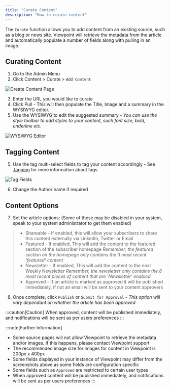 ```yaml
---
title: "Curate Content"
description: "How to curate content"
---
```


The `Curate` function allows you to add content from an existing source, such as a blog or news site. Viewpoint will retrieve the metadata from the article and automatically populate a number of fields along with pulling in an image.

## Curating Content

1. Go to the Admin Menu
2. Click Content > Curate > `Add Content`

![Create Content Page](/assets/content/curate-page.png)

3. Enter the URL you would like to curate 
4. Click Pull - This will then populate the Title, Image and a summary in the WYSIWYG editor.
4. Use the WYSIWYG to edit the suggested summary - *You can use the style toolbar to add styles to your content, such font size, bold, underline etc.*

![WYSIWYG Editor](/assets/content/wysiwyg.png)

## Tagging Content

5. Use the tag multi-select fields to tag your content accordingly - See [Tagging](tagging) for more information about tags

![Tag Fields](/assets/content/tagfields.png)

6. Change the Author name if required

## Content Options

7. Set the article options:
(Some of these may be disabled in your system, speak to your system administrator to get them enabled)
>- Shareable - If enabled, this will allow your subscribers to share this content externally via LinkedIn, Twitter or Email
>- Featured - If enabled, This will add the content to the featured section of the subscriber homepage *Remember, the featured section on the homepage only contains the 3 most recent 'featured' content*
>- Newsletter - If enabled, This will add the content to the next Weekly Newsletter *Remember, the newsletter only contains the 8 most recent pieces of content that are 'Newsletter' enabled*
>- Approved - If an article is marked as approved it will be published immediately, if not an email will be sent to your content approvers

8. Once complete, click `Publish` or `Submit for Approval` - *This option will vary dependant on whether the article has been approved*

:::caution[Caution]
When approved, content will be published immediately, and notifications will be sent as per users preferences
:::


:::note[Further Information]
- Some source pages will not allow Viewpoint to retrieve the metadata and/or images. If this happens, please contact Viewpoint support
- The recommended image size for images for content in Viewpoint is 200px x 400px
- Some fields displayed in your instance of Viewpoint may differ from the screenshots above as some fields are configuration specific
- Some fields such as `Approved` are restricted to certain user types
- When approved content will be published immediately, and notifications will be sent as per users preferences
:::


